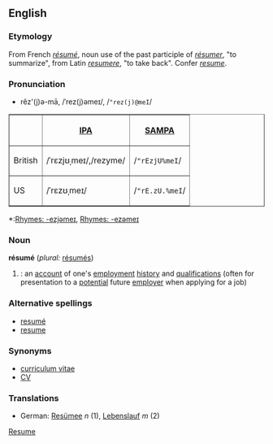 ==English==

=== Etymology ===
From French ''[[résumé]]'', noun use of the past participle of ''[[résumer]]'', "to summarize", from Latin ''[[resumere]]'', "to take back". Confer ''[[resume#English|resume]]''.

===Pronunciation===
{{audio|resumé.ogg|Audio Pronunciation}}

*rĕz'(j)ə-mā, /ˈrez(j)əmeɪ/, /<tt>"rez(j)@meI</tt>/

<!--Shouldn't we be using Wiki tables for this stuff?-->
<table border=1> 
<tr><th> <th>[[w:IPA|IPA]]<th>[[Pronunciation guide|SAMPA]]</tr>
<tr><td>British</td><td>/ˈrɛzjʊˌmeɪ/,/rezyme/</td> <td>/<tt>"rEzjU%meI</tt>/</td></tr>
<tr><td>US</td> <td>/ˈrɛzʊˌmeɪ/</td> <td>/<tt>"rE.zU.%meI</tt>/</td></tr>
</table>

*:[[Rhymes:English:-ezjəmeɪ|Rhymes: -ezjəmeɪ]], [[Rhymes:English:-ezəmeɪ|Rhymes: -ezəmeɪ]]

=== Noun ===
'''résumé''' (''plural:'' [[résumés]])
# {{cattag|US}}: an [[account]] of one's [[employment]] [[history]] and [[qualification]]s (often for presentation to a [[potential]] future [[employer]] when applying for a job)

===Alternative spellings===
* [[resumé]]
* [[resume]]

===Synonyms===
* [[curriculum vitae]] {{cattag|UK}}
* [[CV]]<!-- maybe also c.v. or C.V. -->

===Translations===
*German: [[Resümee]] ''n'' (1), [[Lebenslauf]] ''m'' (2)

[[Category:English words spelled with diacritics or ligatures|Resume]]